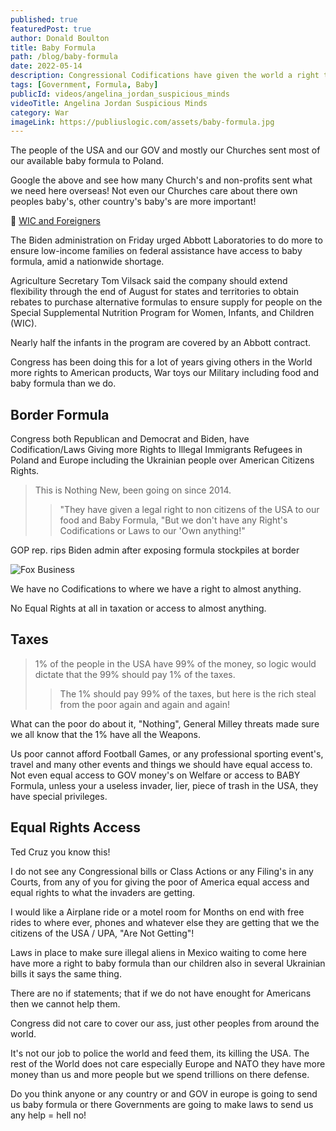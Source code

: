 ```yaml
---
published: true
featuredPost: true
author: Donald Boulton
title: Baby Formula
path: /blog/baby-formula
date: 2022-05-14
description: Congressional Codifications have given the world a right to our Baby Formula and food where there is no codifications for USA citizens to have a right to USA goods and services.
tags: [Government, Formula, Baby]
publicId: videos/angelina_jordan_suspicious_minds
videoTitle: Angelina Jordan Suspicious Minds
category: War
imageLink: https://publiuslogic.com/assets/baby-formula.jpg
---
```


The people of the USA and our GOV and mostly our Churches sent most of our available baby formula to Poland.

Google the above and see how many Church's and non-profits sent what we need here overseas! Not even our Churches care about there own peoples baby's, other country's baby's are more important!

🔗 [WIC and Foreigners](https://www.wsj.com/articles/who-made-the-baby-formula-shortage-biden-administration-abbott-tariffs-nestle-11652480538)

<Section>

The Biden administration on Friday urged Abbott Laboratories to do more to ensure low-income families on federal assistance have access to baby formula, amid a nationwide shortage.

Agriculture Secretary Tom Vilsack said the company should extend flexibility through the end of August for states and territories to obtain rebates to purchase alternative formulas to ensure supply for people on the Special Supplemental Nutrition Program for Women, Infants, and Children (WIC).

Nearly half the infants in the program are covered by an Abbott contract.

Congress has been doing this for a lot of years giving others in the World more rights to American products, War toys our Military including food and baby formula than we do.

</Section>

## Border Formula

<Section>

Congress both Republican and Democrat and Biden, have Codification/Laws Giving more Rights to Illegal Immigrants Refugees in Poland and Europe including the Ukrainian people over American Citizens Rights.

> This is Nothing New, been going on since 2014.
>
> > "They have given a legal right to non citizens of the USA to our food and Baby Formula, "But we don't have any Right's Codifications or Laws to our 'Own anything!"

</Section>

<Section>

<LeftText>GOP rep. rips Biden admin after exposing formula stockpiles at border</LeftText>
<ColumnGridTwo>
<UserProfile buttonLink="https://www.youtube.com/watch?v=bmFwj8LdsX4" title="2.06M subscribers" titleLink="https://www.youtube.com/watch?v=bmFwj8LdsX4" link="https://www.youtube.com/@FoxBusiness" description="Fox Business">

![Fox Business](../../../static/img/fox-business.jpg)

</UserProfile>
<VideoWrapper>
<YouTube youTubeId="bmFwj8LdsX4" />
</VideoWrapper>
</ColumnGridTwo>

</Section>

<Section>

We have no Codifications to where we have a right to almost anything.

No Equal Rights at all in taxation or access to almost anything.

</Section>

## Taxes

<Section>

> 1% of the people in the USA have 99% of the money, so logic would dictate that the 99% should pay 1% of the taxes.
>
> > The 1% should pay 99% of the taxes, but here is the rich steal from the poor again and again and again!

What can the poor do about it, "Nothing", General Milley threats made sure we all know that the 1% have all the Weapons.

</Section>

<Section>

Us poor cannot afford Football Games, or any professional sporting event's, travel and many other events and things we
should have equal access to. Not even equal access to GOV money's on Welfare or access to BABY Formula, unless your a
useless invader, lier, piece of trash in the USA, they have special privileges.

</Section>

## Equal Rights Access

<Section>

Ted Cruz you know this!

I do not see any Congressional bills or Class Actions or any Filing's in any Courts, from any of you for giving the poor of America equal access and equal rights to what the invaders are getting.

I would like a Airplane ride or a motel room for Months on end with free rides to where ever, phones and whatever else they are getting that we the citizens of the USA / UPA, "Are Not Getting"!

Laws in place to make sure illegal aliens in Mexico waiting to come here have more a right to baby formula than our children also in several Ukrainian bills it says the same thing.

</Section>

<Section>

There are no if statements; that if we do not have enought for Americans then we cannot help them.

Congress did not care to cover our ass, just other peoples from around the world.

It's not our job to police the world and feed them, its killing the USA. The rest of the World does not care especially Europe and NATO they have more money than us and more people but we spend trillions on there defense.

Do you think anyone or any country or and GOV in europe is going to send us baby formula or there Governments are going to make laws to send us any help = hell no!

</Section>

<WavyHr className="mt-1 mb-1 text-fuchsia-600" />
